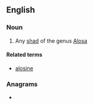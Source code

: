 ==English==

===Noun===
{{en-noun}}

# Any [[shad]] of the genus [[Alosa]]

====Related terms====
* [[alosine]]

===Anagrams===
* {{anagrams|en|a=adilos|dolias}}